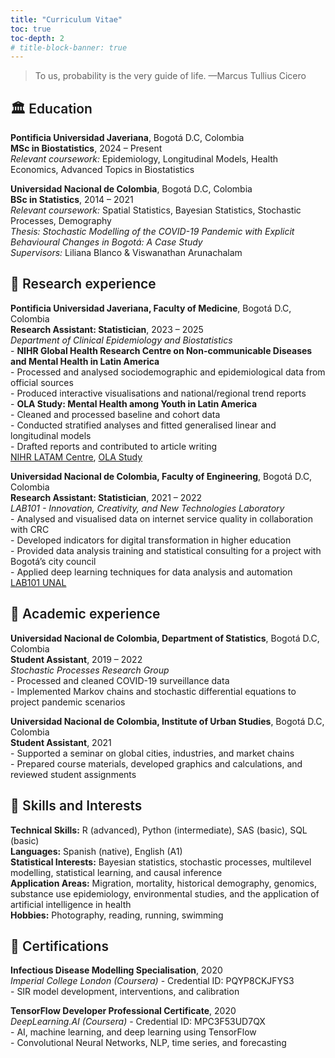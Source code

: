 ```yaml
---
title: "Curriculum Vitae"
toc: true
toc-depth: 2
# title-block-banner: true
---
```


> To us, probability is the very guide of life. —Marcus Tullius Cicero

## 🏛️ Education

**Pontificia Universidad Javeriana**, Bogotá D.C, Colombia\
**MSc in Biostatistics**, 2024 – Present\
*Relevant coursework:* Epidemiology, Longitudinal Models, Health Economics, Advanced Topics in Biostatistics

**Universidad Nacional de Colombia**, Bogotá D.C, Colombia\
**BSc in Statistics**, 2014 – 2021\
*Relevant coursework:* Spatial Statistics, Bayesian Statistics, Stochastic Processes, Demography\
*Thesis:* *Stochastic Modelling of the COVID-19 Pandemic with Explicit Behavioural Changes in Bogotá: A Case Study*\
*Supervisors:* Liliana Blanco & Viswanathan Arunachalam

## 🔬 Research experience

**Pontificia Universidad Javeriana, Faculty of Medicine**, Bogotá D.C, Colombia\
**Research Assistant: Statistician**, 2023 – 2025\
*Department of Clinical Epidemiology and Biostatistics*\
- **NIHR Global Health Research Centre on Non-communicable Diseases and Mental Health in Latin America**\
- Processed and analysed sociodemographic and epidemiological data from official sources\
- Produced interactive visualisations and national/regional trend reports\
- **OLA Study: Mental Health among Youth in Latin America**\
- Cleaned and processed baseline and cohort data\
- Conducted stratified analyses and fitted generalised linear and longitudinal models\
- Drafted reports and contributed to article writing\
[NIHR LATAM Centre](https://nihrlatamcentre.com), [OLA Study](https://theolastudy.com)

**Universidad Nacional de Colombia, Faculty of Engineering**, Bogotá D.C, Colombia\
**Research Assistant: Statistician**, 2021 – 2022\
*LAB101 - Innovation, Creativity, and New Technologies Laboratory*\
- Analysed and visualised data on internet service quality in collaboration with CRC\
- Developed indicators for digital transformation in higher education\
- Provided data analysis training and statistical consulting for a project with Bogotá's city council\
- Applied deep learning techniques for data analysis and automation\
[LAB101 UNAL](https://sites.google.com/view/lab101unal/inicio)

## 🏫 Academic experience

**Universidad Nacional de Colombia, Department of Statistics**, Bogotá D.C, Colombia\
**Student Assistant**, 2019 – 2022\
*Stochastic Processes Research Group*\
- Processed and cleaned COVID-19 surveillance data\
- Implemented Markov chains and stochastic differential equations to project pandemic scenarios

**Universidad Nacional de Colombia, Institute of Urban Studies**, Bogotá D.C, Colombia\
**Student Assistant**, 2021\
- Supported a seminar on global cities, industries, and market chains\
- Prepared course materials, developed graphics and calculations, and reviewed student assignments

## 🧠 Skills and Interests

**Technical Skills:** R (advanced), Python (intermediate), SAS (basic), SQL (basic)\
**Languages:** Spanish (native), English (A1)\
**Statistical Interests:** Bayesian statistics, stochastic processes, multilevel modelling, statistical learning, and causal inference\
**Application Areas:** Migration, mortality, historical demography, genomics, substance use epidemiology, environmental studies, and the application of artificial intelligence in health \
**Hobbies:** Photography, reading, running, swimming

## 📜 Certifications

**Infectious Disease Modelling Specialisation**, 2020\
*Imperial College London (Coursera)* - Credential ID: PQYP8CKJFYS3\
- SIR model development, interventions, and calibration\

**TensorFlow Developer Professional Certificate**, 2020\
*DeepLearning.AI (Coursera)* - Credential ID: MPC3F53UD7QX\
- AI, machine learning, and deep learning using TensorFlow\
- Convolutional Neural Networks, NLP, time series, and forecasting\

```{=html}
<style>
h1, h2, h3 {
  font-weight: 600;
}
</style>
```
